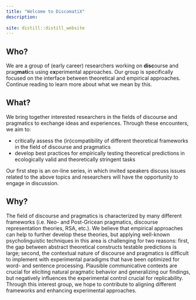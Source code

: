 ```yaml
---
title: "Welcome to DiscomatiX"
description:
  
site: distill::distill_website
---
```


## Who?

We are a group of (early career) researchers working on **disc**ourse and prag**mati**cs using e**x**perimental approaches. Our group is specifically focused on the interface between theoretical and empirical approaches. Continue reading to learn more about what we mean by this.

## What? 

We bring together interested researchers in the fields of discourse and pragmatics to exchange ideas and experiences. Through these encounters, we aim to:

* critically assess the (in)compatibility of different theoretical frameworks in the field of discourse and pragmatics
* develop best practices for empirically testing theoretical predictions in ecologically valid and theoretically stringent tasks

Our first step is an on-line series, in which invited speakers discuss issues related to the above topics and researchers will have the opportunity to engage in discussion.

## Why?

The field of discourse and pragmatics is characterized by many different frameworks (i.e. Neo- and Post-Gricean pragmatics, discourse representation theories, RSA, etc.). We believe that empirical approaches can help to further develop these theories, but applying well-known psycholinguistic techniques in this area is challenging for two reasons: first, the gap between abstract theoretical constructs testable predictions is large; second, the contextual nature of discourse and pragmatics is difficult to implement with experimental paradigms that have been optimized for word- and sentence processing. Plausible communicative contexts are crucial for eliciting natural pragmatic behavior and generalizing our findings, but negatively influences the experimental control crucial for replicability. Through this interest group, we hope to contribute to aligning different frameworks and enhancing experimental approaches. 
